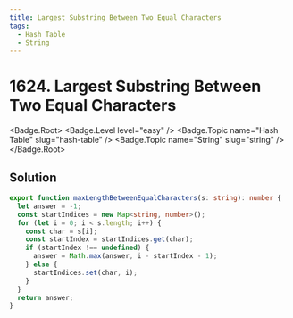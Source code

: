 ```yaml
---
title: Largest Substring Between Two Equal Characters
tags:
  - Hash Table
  - String
---
```


# 1624. Largest Substring Between Two Equal Characters

<Badge.Root>
  <Badge.Level level="easy" />
  <Badge.Topic name="Hash Table" slug="hash-table" />
  <Badge.Topic name="String" slug="string" />
</Badge.Root>

## Solution

```typescript filename="solution.ts" copy
export function maxLengthBetweenEqualCharacters(s: string): number {
  let answer = -1;
  const startIndices = new Map<string, number>();
  for (let i = 0; i < s.length; i++) {
    const char = s[i];
    const startIndex = startIndices.get(char);
    if (startIndex !== undefined) {
      answer = Math.max(answer, i - startIndex - 1);
    } else {
      startIndices.set(char, i);
    }
  }
  return answer;
}
```

<ProblemLink
  codingSite="leetcode"
  href="https://leetcode.com/problems/largest-substring-between-two-equal-characters"
  title="Largest Substring Between Two Equal Characters"
/>
